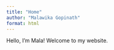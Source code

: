 ```yaml
---
title: "Home"
author: "Malawika Gopinath"
format: html
---
```

Hello, I’m Mala! Welcome to my website.
